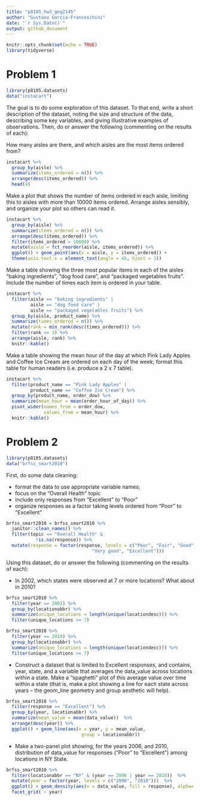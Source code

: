 ```yaml
---
title: "p8105_hw3_geg2145"
author: "Gustavo Garcia-Franceschini"
date: "`r Sys.Date()`"
output: github_document
---
```


```r
knitr::opts_chunk$set(echo = TRUE)
library(tidyverse)
```

# Problem 1

```r
library(p8105.datasets)
data("instacart")
```

The goal is to do some exploration of this dataset. To that end, write a short description of the dataset, noting the size and structure of the data, describing some key variables, and giving illustrative examples of observations. Then, do or answer the following (commenting on the results of each):

How many aisles are there, and which aisles are the most items ordered from?

```r
instacart %>%
  group_by(aisle) %>%
  summarize(items_ordered = n()) %>%
  arrange(desc(items_ordered)) %>% 
  head(4)
```


Make a plot that shows the number of items ordered in each aisle, limiting this to aisles with more than 10000 items ordered. Arrange aisles sensibly, and organize your plot so others can read it.

```r
instacart %>%
  group_by(aisle) %>%
  summarize(items_ordered = n()) %>%
  arrange(desc(items_ordered)) %>%
  filter(items_ordered > 10000) %>%
  mutate(aisle = fct_reorder(aisle, items_ordered)) %>%
  ggplot() + geom_point(aes(x = aisle, y = items_ordered)) +
  theme(axis.text.x = element_text(angle = 45, hjust = 1))
```

Make a table showing the three most popular items in each of the aisles “baking ingredients”, “dog food care”, and “packaged vegetables fruits”. Include the number of times each item is ordered in your table.

```r
instacart %>%
  filter(aisle == "baking ingredients" | 
         aisle == "dog food care" |
         aisle == "packaged vegetables fruits") %>%
  group_by(aisle, product_name) %>%
  summarize(times_ordered = n()) %>%
  mutate(rank = min_rank(desc(times_ordered))) %>%
  filter(rank <= 3) %>%
  arrange(aisle, rank) %>%
  knitr::kable()
```

    
Make a table showing the mean hour of the day at which Pink Lady Apples and Coffee Ice Cream are ordered on each day of the week; format this table for human readers (i.e. produce a 2 x 7 table).

```r
instacart %>%
  filter(product_name == "Pink Lady Apples" | 
         product_name == "Coffee Ice Cream") %>%
  group_by(product_name, order_dow) %>%
  summarize(mean_hour = mean(order_hour_of_day)) %>%
  pivot_wider(names_from = order_dow, 
              values_from = mean_hour) %>%
  knitr::kable()
```



# Problem 2

```r
library(p8105.datasets)
data("brfss_smart2010")
```

First, do some data cleaning:

- format the data to use appropriate variable names;
- focus on the “Overall Health” topic
- include only responses from “Excellent” to “Poor”
- organize responses as a factor taking levels ordered from “Poor” to “Excellent”

```r
brfss_smart2010 = brfss_smart2010 %>%
  janitor::clean_names() %>%
  filter(topic == "Overall Health" &
           !is.na(response)) %>%
  mutate(response = factor(response, levels = c("Poor", "Fair", "Good", 
                                "Very good", "Excellent")))
```


Using this dataset, do or answer the following (commenting on the results of each):

- In 2002, which states were observed at 7 or more locations? What about in 2010?

```r
brfss_smart2010 %>%
  filter(year == 2002) %>%
  group_by(locationabbr) %>%
  summarize(unique_locations = length(unique(locationdesc))) %>%
  filter(unique_locations >= 7)

brfss_smart2010 %>%
  filter(year == 2010) %>%
  group_by(locationabbr) %>%
  summarize(unique_locations = length(unique(locationdesc))) %>%
  filter(unique_locations >= 7)
```
    
- Construct a dataset that is limited to Excellent responses, and contains, year, state, and a variable that averages the data_value across locations within a state. Make a “spaghetti” plot of this average value over time within a state (that is, make a plot showing a line for each state across years – the geom_line geometry and group aesthetic will help).

```r
brfss_smart2010 %>% 
  filter(response == "Excellent") %>%
  group_by(year, locationabbr) %>%
  summarize(mean_value = mean(data_value))  %>%
  arrange(desc(year)) %>%
  ggplot() + geom_line(aes(x = year, y = mean_value,
                            group = locationabbr))

```
    
    
- Make a two-panel plot showing, for the years 2006, and 2010, distribution of data_value for responses (“Poor” to “Excellent”) among locations in NY State.

```r
brfss_smart2010 %>%
  filter(locationabbr == "NY" & (year == 2006 | year == 2010))  %>%
  mutate(year = factor(year, levels = c("2006", "2010")))  %>%
  ggplot() + geom_density(aes(x = data_value, fill = response), alpha= 0.5) +
  facet_grid( ~ year)
```



